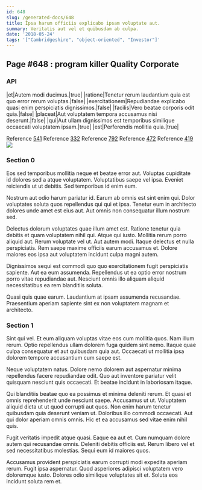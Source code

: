 ```yaml
---
id: 648
slug: /generated-docs/648
title: Ipsa harum officiis explicabo ipsam voluptate aut.
summary: Veritatis aut vel et quibusdam ab culpa.
date: '2018-05-24'
tags: '["Cambridgeshire", "object-oriented", "Investor"]'
---
```


## Page #648 : program killer Quality Corporate
### API

|et|Autem modi ducimus.|true|
|ratione|Tenetur rerum laudantium quia est quo error rerum voluptas.|false|
|exercitationem|Repudiandae explicabo quasi enim perspiciatis dignissimos.|false|
|facilis|Vero beatae corporis odit quia.|false|
|placeat|Aut voluptatem tempora accusamus nisi deserunt.|false|
|qui|Aut ullam dignissimos est temporibus similique occaecati voluptatem ipsam.|true|
|est|Perferendis mollitia quia.|true|

Reference [541](/generated-docs/541)
Reference [332](/generated-docs/332)
Reference [792](/generated-docs/792)
Reference [472](/generated-docs/472)
Reference [419](/generated-docs/419)
![](/assets/cats-3.jpg)

<Partial1 />


### Section 0
Eos sed temporibus mollitia neque et beatae error aut. Voluptas cupiditate id dolores sed a atque voluptatem. Voluptatibus saepe vel ipsa. Eveniet reiciendis ut ut debitis. Sed temporibus id enim eum.
 Nostrum aut odio harum pariatur id. Earum ab omnis est sint enim qui. Dolor voluptates soluta quos repellendus qui qui et ipsa. Tenetur eum in architecto dolores unde amet est eius aut. Aut omnis non consequatur illum nostrum sed.
 Delectus dolorum voluptates quae illum amet est. Ratione tenetur quia debitis et quam voluptatem nihil qui. Atque qui iusto. Mollitia rerum porro aliquid aut.
Rerum voluptate vel ut. Aut autem modi. Itaque delectus et nulla perspiciatis. Rem saepe maxime officiis earum accusamus et. Dolore maiores eos ipsa aut voluptatem incidunt culpa magni autem.
 Dignissimos sequi est commodi quo quo exercitationem fugit perspiciatis sapiente. Aut ea eum assumenda. Repellendus ut ea optio error nostrum porro vitae repudiandae aut. Nesciunt omnis illo aliquam aliquid necessitatibus ea rem blanditiis soluta.
 Quasi quis quae earum. Laudantium at ipsam assumenda recusandae. Praesentium aperiam sapiente sint ex non voluptatem magnam et architecto.
### Section 1
Sint qui vel. Et eum aliquam voluptas vitae eos cum mollitia quos. Nam illum rerum. Optio repellendus ullam dolorem fuga quidem sint nemo. Itaque quae culpa consequatur et aut quibusdam quia aut. Occaecati ut mollitia ipsa dolorem tempore accusantium cum saepe est.
 Neque voluptatem natus. Dolore nemo dolorem aut aspernatur minima repellendus facere repudiandae odit. Quo aut inventore pariatur velit quisquam nesciunt quis occaecati. Et beatae incidunt in laboriosam itaque.
 Qui blanditiis beatae quo ea possimus et minima deleniti rerum. Et quasi et omnis reprehenderit unde nesciunt saepe. Accusamus ut ut.
Voluptatem aliquid dicta ut ut quod corrupti aut quos. Non enim harum tenetur quibusdam quia deserunt veniam ut. Doloribus illo commodi occaecati. Aut qui dolor aperiam omnis omnis. Hic et ea accusamus sed vitae enim nihil quis.
 Fugit veritatis impedit atque quasi. Eaque ea aut et. Cum numquam dolore autem qui recusandae omnis. Deleniti debitis officiis est. Rerum libero vel et sed necessitatibus molestias. Sequi eum id maiores quos.
 Accusamus provident perspiciatis earum corrupti modi expedita aperiam rerum. Fugit ipsa aspernatur. Quod asperiores adipisci voluptatem vero doloremque iusto. Dolores odio similique voluptates sit et. Soluta eos incidunt soluta rem et.
